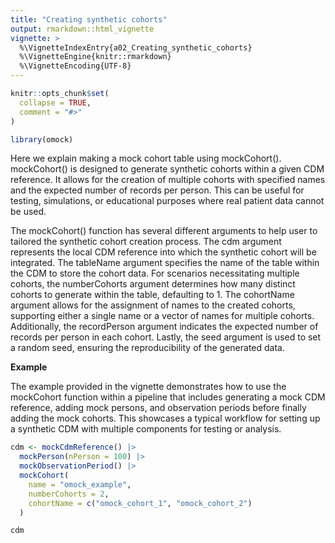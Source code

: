 ```yaml
---
title: "Creating synthetic cohorts"
output: rmarkdown::html_vignette
vignette: >
  %\VignetteIndexEntry{a02_Creating_synthetic_cohorts}
  %\VignetteEngine{knitr::rmarkdown}
  %\VignetteEncoding{UTF-8}
---
```


```r
knitr::opts_chunk$set(
  collapse = TRUE,
  comment = "#>"
)
```

```r
library(omock)
```

Here we explain making a mock cohort table using mockCohort(). mockCohort() is designed to generate synthetic cohorts within a given CDM reference. It allows for the creation of multiple cohorts with specified names and the expected number of records per person. This can be useful for testing, simulations, or educational purposes where real patient data cannot be used.

The mockCohort() function has several different arguments to help user to tailored the synthetic cohort creation process. The cdm argument represents the local CDM reference into which the synthetic cohort will be integrated. The tableName argument specifies the name of the table within the CDM to store the cohort data. For scenarios necessitating multiple cohorts, the numberCohorts argument determines how many distinct cohorts to generate within the table, defaulting to 1. The cohortName argument allows for the assignment of names to the created cohorts, supporting either a single name or a vector of names for multiple cohorts. Additionally, the recordPerson argument indicates the expected number of records per person in each cohort. Lastly, the seed argument is used to set a random seed, ensuring the reproducibility of the generated data.


**Example**

The example provided in the vignette demonstrates how to use the mockCohort function within a pipeline that includes generating a mock CDM reference, adding mock persons, and observation periods before finally adding the mock cohorts. This showcases a typical workflow for setting up a synthetic CDM with multiple components for testing or analysis.

```r

cdm <- mockCdmReference() |>
  mockPerson(nPerson = 100) |>
  mockObservationPeriod() |>
  mockCohort(
    name = "omock_example",
    numberCohorts = 2,
    cohortName = c("omock_cohort_1", "omock_cohort_2")
  )

cdm

```
